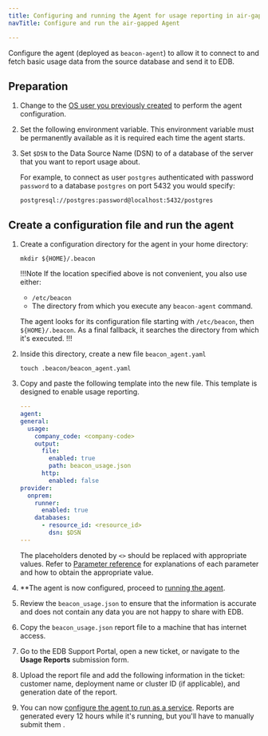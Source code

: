```yaml
---
title: Configuring and running the Agent for usage reporting in air-gapped environments
navTitle: Configure and run the air-gapped Agent

---
```


Configure the agent (deployed as `beacon-agent`) to allow it to connect to and fetch basic usage data from the source database and send it to EDB.

## Preparation

1.  Change to the [OS user you previously created](sa_agent_os_user) to perform the agent configuration.

1.  Set the following environment variable. This environment variable must be permanently available as it is required each time the agent starts.

1.  Set `$DSN` to the Data Source Name (DSN) to of a database of the server that you want to report usage about.

    For example, to connect as user `postgres` authenticated with password `password` to a database `postgres` on port 5432 you would specify:

    ```
    postgresql://postgres:password@localhost:5432/postgres
    ```

## Create a configuration file and run the agent

1.  Create a configuration directory for the agent in your home directory:

    ```shell
    mkdir ${HOME}/.beacon
    ```

    !!!Note
    If the location specified above is not convenient, you also use either:

    - `/etc/beacon`
    - The directory from which you execute any `beacon-agent` command. 
    
    The agent looks for its configuration file starting with `/etc/beacon`, then `${HOME}/.beacon`. As a final fallback, it searches the directory from which it's executed.
    !!!

2.  Inside this directory, create a new file `beacon_agent.yaml`

    ```shell
    touch .beacon/beacon_agent.yaml
    ```

3.  Copy and paste the following template into the new file. This template is designed to enable usage reporting.

    ```yaml
    ---
    agent:
    general:
      usage:
        company_code: <company-code>
        output:
          file:
            enabled: true
            path: beacon_usage.json
          http:
            enabled: false
    provider:
      onprem:
        runner:
          enabled: true
        databases:
          - resource_id: <resource_id>
            dsn: $DSN
    ---
    ```

    The placeholders denoted by `<>` should be replaced with appropriate values.
    Refer to [Parameter reference](/edb-postgres-ai/hybrid-manager/using_hybrid_manager/monitoring/mon_ext_dbs/mon_with_agent/configure_agent/#parameter-reference) for explanations of each parameter and how to obtain the appropriate value.

1.  **The agent is now configured, proceed to [running the agent](/edb-postgres-ai/hybrid-manager/using_hybrid_manager/monitoring/mon_ext_dbs/mon_with_agent/run_agent/). 

1.  Review the `beacon_usage.json` to ensure that the information is accurate and does not contain any data you are not happy to share with EDB.

1.  Copy the `beacon_usage.json` report file to a machine that has internet access.

1.  Go to the EDB Support Portal, open a new ticket, or navigate to the **Usage Reports** submission form.

1.  Upload the report file and add the following information in the ticket: customer name, deployment name or cluster ID (if applicable), and generation date of the report.

1.  You can now [configure the agent to run as a service](/edb-postgres-ai/hybrid-manager/using_hybrid_manager/monitoring/mon_ext_dbs/mon_with_agent/run_as_service/). Reports are generated every 12 hours while it's running, but you'll have to manually submit them . 

